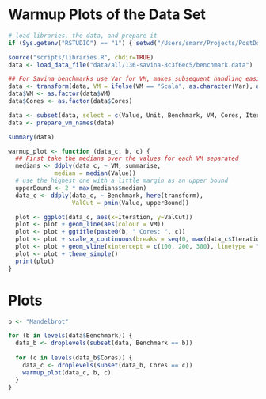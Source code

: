 # Warmup Plots of the Data Set

```r
# load libraries, the data, and prepare it
if (Sys.getenv("RSTUDIO") == "1") { setwd("/Users/smarr/Projects/PostDoc/FASTXX/are-we-fast-yet/report") }

source("scripts/libraries.R", chdir=TRUE)
data <- load_data_file("data/all/136-savina-8c3f6ec5/benchmark.data")

## For Savina benchmarks use Var for VM, makes subsequent handling easier
data <- transform(data, VM = ifelse(VM == "Scala", as.character(Var), as.character(VM)))
data$VM <- as.factor(data$VM)
data$Cores <- as.factor(data$Cores)

data <- subset(data, select = c(Value, Unit, Benchmark, VM, Cores, Iteration))
data <- prepare_vm_names(data)

summary(data)

warmup_plot <- function (data_c, b, c) {
  ## First take the medians over the values for each VM separated
  medians <- ddply(data_c, ~ VM, summarise,
             median = median(Value))
  # use the highest one with a little margin as an upper bound
  upperBound <- 2 * max(medians$median)
  data_c <- ddply(data_c, ~ Benchmark, here(transform),
                  ValCut = pmin(Value, upperBound))

  plot <- ggplot(data_c, aes(x=Iteration, y=ValCut))
  plot <- plot + geom_line(aes(colour = VM))
  plot <- plot + ggtitle(paste0(b, " Cores: ", c))
  plot <- plot + scale_x_continuous(breaks = seq(0, max(data_c$Iteration), 100))
  plot <- plot + geom_vline(xintercept = c(100, 200, 300), linetype = "longdash", colour = "#cccccc")
  plot <- plot + theme_simple()
  print(plot)
}
```

# Plots

```r
b <- "Mandelbrot"

for (b in levels(data$Benchmark)) {
  data_b <- droplevels(subset(data, Benchmark == b))
  
  for (c in levels(data_b$Cores)) {
    data_c <- droplevels(subset(data_b, Cores == c))
    warmup_plot(data_c, b, c)
  }
}
```

